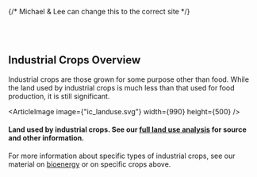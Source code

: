 
<MatterNonFoodCrops />

{/* Michael & Lee can change this to the correct site */}

<div className={`${site}-background-gradient`}>
<br></br>

## Industrial Crops Overview
Industrial crops are those grown for some purpose other than food. While the land used by industrial crops is much less than that used for food production, it is still significant.

<ArticleImage image={"ic_landuse.svg"} width={990} height={500} />
#### Land used by industrial crops. See our [full land use analysis](/habitat/environment/land_use_socio) for source and other information.

For more information about specific types of industrial crops, see our material on [bioenergy](/energy/energy_production/bio) or on specific crops above.

<br></br>
</div>